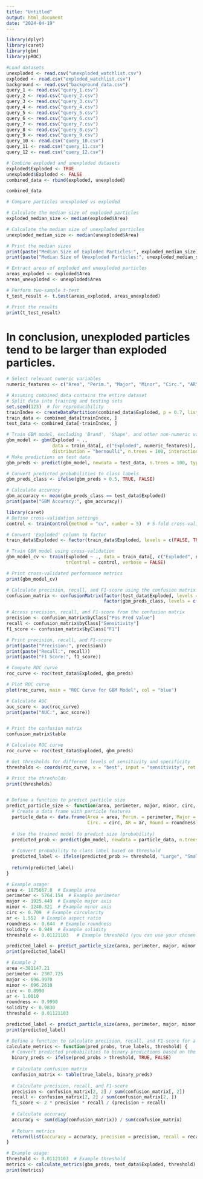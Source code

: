 ```yaml
---
title: "Untitled"
output: html_document
date: "2024-04-19"
---
```


```r
library(dplyr)
library(caret)
library(gbm)
library(pROC)

#Load datasets
unexploded <- read.csv("unexploded_watchlist.csv")
exploded <- read.csv("exploded_watchlist.csv")
background <- read.csv("background_data.csv")
query_1 <- read.csv("query_1.csv")
query_2 <- read.csv("query_2.csv")
query_3 <- read.csv("query_3.csv")
query_4 <- read.csv("query_4.csv")
query_5 <- read.csv("query_5.csv")
query_6 <- read.csv("query_6.csv")
query_7 <- read.csv("query_7.csv")
query_8 <- read.csv("query_8.csv")
query_9 <- read.csv("query_9.csv")
query_10 <- read.csv("query_10.csv")
query_11 <- read.csv("query_11.csv")
query_12 <- read.csv("query_12.csv")

# Combine exploded and unexploded datasets
exploded$Exploded <- TRUE
unexploded$Exploded <- FALSE
combined_data <- rbind(exploded, unexploded)

combined_data
```

```r
# Compare particles unexploded vs exploded

# Calculate the median size of exploded particles
exploded_median_size <- median(exploded$Area)

# Calculate the median size of unexploded particles
unexploded_median_size <- median(unexploded$Area)

# Print the median sizes
print(paste("Median Size of Exploded Particles:", exploded_median_size))
print(paste("Median Size of Unexploded Particles:", unexploded_median_size))

# Extract areas of exploded and unexploded particles
areas_exploded <- exploded$Area
areas_unexploded <- unexploded$Area

# Perform two-sample t-test
t_test_result <- t.test(areas_exploded, areas_unexploded)

# Print the results
print(t_test_result)

```

# In conclusion, unexploded particles tend to be larger than exploded particles. 

```r
# Select relevant numeric variables
numeric_features <- c("Area", "Perim.", "Major", "Minor", "Circ.", "AR", "Round", "Solidity")

# Assuming combined_data contains the entire dataset
# Split data into training and testing sets
set.seed(123)  # for reproducibility
trainIndex <- createDataPartition(combined_data$Exploded, p = 0.7, list = FALSE, times = 1)
train_data <- combined_data[trainIndex, ]
test_data <- combined_data[-trainIndex, ]

# Train GBM model, excluding 'Brand', 'Shape', and other non-numeric variables
gbm_model <- gbm(Exploded ~ ., 
                 data = train_data[, c("Exploded", numeric_features)],
                 distribution = "bernoulli", n.trees = 100, interaction.depth = 4, shrinkage = 0.1)
# Make predictions on test data
gbm_preds <- predict(gbm_model, newdata = test_data, n.trees = 100, type = "response")

# Convert predicted probabilities to class labels
gbm_preds_class <- ifelse(gbm_preds > 0.5, TRUE, FALSE)

# Calculate accuracy
gbm_accuracy <- mean(gbm_preds_class == test_data$Exploded)
print(paste("GBM Accuracy:", gbm_accuracy))
```
```r
library(caret)
# Define cross-validation settings
control <- trainControl(method = "cv", number = 5)  # 5-fold cross-validation

# Convert 'Exploded' column to factor
train_data$Exploded <- factor(train_data$Exploded, levels = c(FALSE, TRUE))

# Train GBM model using cross-validation
gbm_model_cv <- train(Exploded ~ ., data = train_data[, c("Exploded", numeric_features)],
                      trControl = control, verbose = FALSE)

# Print cross-validated performance metrics
print(gbm_model_cv)
```


```r
# Calculate precision, recall, and F1-score using the confusion matrix
confusion_matrix <- confusionMatrix(factor(test_data$Exploded, levels = c(FALSE, TRUE)), 
                                    factor(gbm_preds_class, levels = c(FALSE, TRUE)))

# Access precision, recall, and F1-score from the confusion matrix
precision <- confusion_matrix$byClass["Pos Pred Value"]
recall <- confusion_matrix$byClass["Sensitivity"]
f1_score <- confusion_matrix$byClass["F1"]

# Print precision, recall, and F1-score
print(paste("Precision:", precision))
print(paste("Recall:", recall))
print(paste("F1 Score:", f1_score))

# Compute ROC curve
roc_curve <- roc(test_data$Exploded, gbm_preds)

# Plot ROC curve
plot(roc_curve, main = "ROC Curve for GBM Model", col = "blue")

# Calculate AUC
auc_score <- auc(roc_curve)
print(paste("AUC:", auc_score))


# Print the confusion matrix
confusion_matrix$table

```


```r
# Calculate ROC curve
roc_curve <- roc(test_data$Exploded, gbm_preds)

# Get thresholds for different levels of sensitivity and specificity
thresholds <- coords(roc_curve, x = "best", input = "sensitivity", ret = "threshold", transpose = TRUE)

# Print the thresholds
print(thresholds)


# Define a function to predict particle size
predict_particle_size <- function(area, perimeter, major, minor, circ, ar, roundness, solidity, threshold) {
  # Create a data frame with particle features
  particle_data <- data.frame(Area = area, Perim. = perimeter, Major = major, Minor = minor,
                              Circ. = circ, AR = ar, Round = roundness, Solidity = solidity)
  
  # Use the trained model to predict size (probability)
  predicted_prob <- predict(gbm_model, newdata = particle_data, n.trees = 100, type = "response")
  
  # Convert probability to class label based on threshold
  predicted_label <- ifelse(predicted_prob >= threshold, "Large", "Small")
  
  return(predicted_label)
}

# Example usage:
area <- 1875667.8  # Example area
perimeter <- 5764.154  # Example perimeter
major <- 1925.449  # Example major axis
minor <- 1240.321  # Example minor axis
circ <- 0.709  # Example circularity
ar <- 1.552  # Example aspect ratio
roundness <- 0.644  # Example roundness
solidity <- 0.949  # Example solidity
threshold <- 0.01121103   # Example threshold (you can use your chosen threshold here)

predicted_label <- predict_particle_size(area, perimeter, major, minor, circ, ar, roundness, solidity, threshold)
print(predicted_label)

# Example 2
area <-381147.21
perimeter <- 2307.725 
major <- 696.9970  
minor <- 696.2610
circ <- 0.8990
ar <- 1.0010  
roundness <- 0.9990  
solidity <- 0.9830
threshold <- 0.01121103

predicted_label <- predict_particle_size(area, perimeter, major, minor, circ, ar, roundness, solidity, threshold)
print(predicted_label)
```
```r
# Define a function to calculate precision, recall, and F1-score for a given threshold
calculate_metrics <- function(pred_probs, true_labels, threshold) {
  # Convert predicted probabilities to binary predictions based on the threshold
  binary_preds <- ifelse(pred_probs > threshold, TRUE, FALSE)
  
  # Calculate confusion matrix
  confusion_matrix <- table(true_labels, binary_preds)
  
  # Calculate precision, recall, and F1-score
  precision <- confusion_matrix[2, 2] / sum(confusion_matrix[, 2])
  recall <- confusion_matrix[2, 2] / sum(confusion_matrix[2, ])
  f1_score <- 2 * precision * recall / (precision + recall)
  
  # Calculate accuracy
  accuracy <- sum(diag(confusion_matrix)) / sum(confusion_matrix)
  
  # Return metrics
  return(list(accuracy = accuracy, precision = precision, recall = recall, f1_score = f1_score))
}

# Example usage:
threshold <- 0.01121103  # Example threshold
metrics <- calculate_metrics(gbm_preds, test_data$Exploded, threshold)
print(metrics)
```






